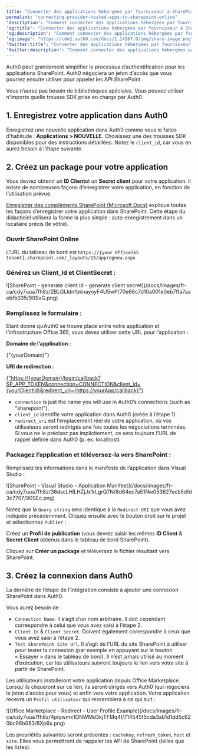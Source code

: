 ---
title: "Connecter des applications hébergées par fournisseur à SharePoint Online"
permalink: "connecting-provider-hosted-apps-to-sharepoint-online"
'description': "Comment connecter des applications hébergées par fournisseur à SharePoint Online."
'og:title': "Connecter des applications hébergées par fournisseur à SharePoint Online"
'og:description': "Comment connecter des applications hébergées par fournisseur à SharePoint Online."
'og:image': "https://cdn2.auth0.com/docs/1.14567.0/img/share-image.png"
'twitter:title': "Connecter des applications hébergées par fournisseur à SharePoint Online"
'twitter:description': "Comment connecter des applications hébergées par fournisseur à SharePoint Online."
---

Auth0 peut grandement simplifier le processus d’authentification pour les applications SharePoint. Auth0 négociera un jeton d’accès que vous pourrez ensuite utiliser pour appeler les API SharePoint.

Vous n’aurez pas besoin de bibliothèques spéciales. Vous pouvez utiliser n’importe quelle trousse SDK prise en charge par Auth0.

## 1. Enregistrez votre application dans Auth0

Enregistrez une nouvelle application dans Auth0 comme vous le faites d’habitude : **Applications > NOUVELLE**. Choisissez une des trousses SDK disponibles pour des instructions détaillées. Notez le `client_id`, car vous en aurez besoin à l’étape suivante.

## 2. Créez un package pour votre application

Vous devrez obtenir un **ID Client**et un **Secret client** pour votre application. Il existe de nombreuses façons d’enregistrer votre application, en fonction de l’utilisation prévue.

[Enregistrer des compléments SharePoint (Microsoft Docs)](https://docs.microsoft.com/en-us/sharepoint/dev/sp-add-ins/register-sharepoint-add-ins) explique toutes les façons d’enregistrer votre application dans SharePoint. Cette étape du didacticiel utilisera la forme la plus simple : auto-enregistrement dans un locataire précis (le vôtre).

### Ouvrir SharePoint Online

L’URL du tableau de bord est `https://{your Office365 tenant}.sharepoint.com/_layouts/15/appregnew.aspx`

### Générez un Client_Id et ClientSecret :

<Frame>![SharePoint - generate client id - generate client secret](/docs/images/fr-ca/cdy7uua7fh8z/2BLGIJdnfbknayoyF4U5wP/70e66c7d10a001e0eb7ffa7aaebfb035/90SvG.png)</Frame>

### Remplissez le formulaire :

Étant donné qu’Auth0 se trouve placé entre votre application et l’infrastructure Office 365, vous devez utiliser cette URL pour l’application :

**Domaine de l’application** :

{"{yourDomain}"}

**URI de redirection** :

[{"https://{yourDomain}/login/callback?SP_APP_TOKEN&connection=CONNECTION&client_id={yourClientId}&redirect_uri={https://yourApp/callback}"}](https://{yourDomain}/login/callback?SP_APP_TOKEN&connection=CONNECTION&client_id={yourClientId}&redirect_uri={https://yourApp/callback})

* `connection` is just the name you will use in Auth0’s connections (such as "sharepoint").
* `client_id` identifie votre application dans Auth0 (créée à l’étape 1).
* `redirect_uri` est l’emplacement réel de votre application, où vos utilisateurs seront redirigés une fois toutes les négociations terminées. Si vous ne le précisez pas implicitement, ce sera toujours l’URL de rappel définie dans Auth0 (p. ex. localhost)

### Packagez l’application et téléversez-la vers SharePoint :

Remplissez les informations dans le manifeste de l’application dans Visual Studio :

<Frame>![SharePoint - Visual Studio - Application Manifest](/docs/images/fr-ca/cdy7uua7fh8z/36dscLHlLHZjJx1rLgrQ7N/8d64ec7a51f4e053627ecb5dfd3c7707/90SEc.png)</Frame>

Notez que la `Query string` sera identique à la `Redirect URI` que vous avez indiquée précédemment. Cliquez ensuite avec le bouton droit sur le projet et sélectionnez `Publier` :

Créez un **Profil de publication** (vous devrez saisir les mêmes **ID Client** & **Secret Client** obtenus dans le tableau de bord SharePoint).

Cliquez sur **Créer un package** et téléversez le fichier résultant vers SharePoint.

## 3. Créez la connexion dans Auth0

La dernière de l’étape de l’intégration consiste à ajouter une connexion SharePoint dans Auth0.

Vous aurez besoin de :

* `Connection Name`. Il s’agit d’un nom arbitraire. Il doit cependant correspondre à celui que vous avez saisi à l’étape 2.
* `Client Id` & `Client Secret`. Doivent également correspondre à ceux que vous avez saisi à l’étape 2.
* `Test SharePoint Site Url`. Il s’agit de l’URL du site SharePoint à utiliser pour tester la connexion (par exemple en appuyant sur le bouton « Essayer » dans le tableau de bord). Il n’est jamais utilisé au moment d’exécution, car les utilisateurs suivront toujours le lien vers votre site à partir de SharePoint.

Les utilisateurs installeront votre application depuis Office Marketplace. Lorsqu’ils cliqueront sur ce lien, ils seront dirigés vers Auth0 (qui négociera le jeton d’accès pour vous) et enfin vers votre application. Votre application recevra un `Profil utilisateur` qui ressemblera à ce qui suit :

<Frame>![Office Marketplace - Redirect -  User Profile Example](/docs/images/fr-ca/cdy7uua7fh8z/4piqwmx1ONWMd3kjTFMq4I/714545f5cda3ab1d1dd5c620bc96b083/8Xp6x.png)</Frame>

Les propriétés suivantes seront présentes : `cacheKey`, `refresh_token`, `host` et `site`. Elles vous permettront de rappeler les API de SharePoint (telles que les listes).